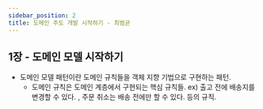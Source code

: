 ```yaml
---
sidebar_position: 2
title: 도메인 주도 개발 시작하기 - 최범균
---
```


## 1장  - 도메인 모델 시작하기
- 도메인 모델 패턴이란 도메인 규칙들을 객체 지향 기법으로 구현하는 패턴.
	- 도메인 규칙은 도메인 계층에서 구현되는 핵심 규칙들. ex) 출고 전에 배송지를 변경할 수 있다. , 주문 취소는 배송 전에만 할 수 있다. 등의 규칙.